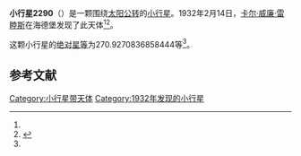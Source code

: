 {{Infobox planet
| bgcolour = #FFFFC0
| name = 2290 Helffrich
| symbol = 
| image = 
| caption = 
| discovery = yes
| discovery_ref = 
| discoverer = [[卡尔·威廉·雷睦斯|卡尔·威廉·雷睦斯]]
| discovery_site = [[海德堡|海德堡]] 
| discovered = 1932年2月14日
| designations = yes
| mp_name = 
| named_after = 
| alt_names = 1932 CD1/ 1953 FR / 1976 QR1 / 1980 RF
| mp_category = [[主带小行星|主带小行星]]
| orbit_ref = <ref name="a">[http://ssd.jpl.nasa.gov/sbdb.cgi?sstr=2290 2290 Helffrich] {{Wayback|url=http://ssd.jpl.nasa.gov/sbdb.cgi?sstr=2290 |date=20210814022645 }}，小行星數據庫瀏覽器（JPL Small-Body Database Browser）－[[美国国家航空航天局|美国国家航空航天局]]喷气推进实验室</ref>
| epoch = 2456400.5 (2013年4月18日更新)
| aphelion = {{convert|3.196562170971338|AU|km|3|lk=out}}
| perihelion = {{convert|1.988408348702246|AU|km|3}}
| semimajor = {{convert|2.592485259836792|AU|km|3}}
| eccentricity = 0.233010741
| period = 1524.659522 [[日|日]]<br />4.17[[儒略年|儒略年]]
| avg_speed = 
| inclination = 11.54865263368676
| asc_node = 155.9213794683499
| mean_anomaly = 
| arg_peri = 270.9270836858444
| satellites = 
| physical_characteristics = yes
| dimensions = 
| mass = 
| density = 
| surface_grav = 
| escape_velocity = 
| sidereal_day = 
| axial_tilt = 
| pole_ecliptic_lat = 
| pole_ecliptic_lon = 
| albedo = 
| temperatures= 
| temp_name1 = 
| mean_temp_1 = 
| max_temp_1 = 
| temp_name2 = 
| max_temp_2 = 
| spectral_type = 
| abs_magnitude = 270.9270836858444
}}

'''小行星2290'''（{{lang-en|2290 Helffrich}}）是一颗围绕[[太阳|太阳]][[公转|公转]]的[[小行星|小行星]]。1932年2月14日，[[卡尔·威廉·雷睦斯|卡尔·威廉·雷睦斯]]在海德堡发现了此天体<ref name="a" /><ref>{{cite news|title=小行星列表|url=http://cfa-www.harvard.edu/iau/lists/NumberedMPs.txt|accessdate=2013-07-08|newspaper=哈佛大学|archive-date=2008-05-17|archive-url=https://web.archive.org/web/20080517010638/http://cfa-www.harvard.edu/iau/lists/NumberedMPs.txt|dead-url=no}}</ref>。

这颗小行星的[[绝对星等|绝对星等]]为270.9270836858444等<ref name="a" />。

==参考文献==
{{reflist}}
{{Minor Planet Number|[[小行星2289|小行星2289]]|[[小行星2291|小行星2291]]}}

{{小天体}}

[[Category:小行星带天体|Category:小行星带天体]]
[[Category:1932年发现的小行星|Category:1932年发现的小行星]]

{{asteroid-stub}}